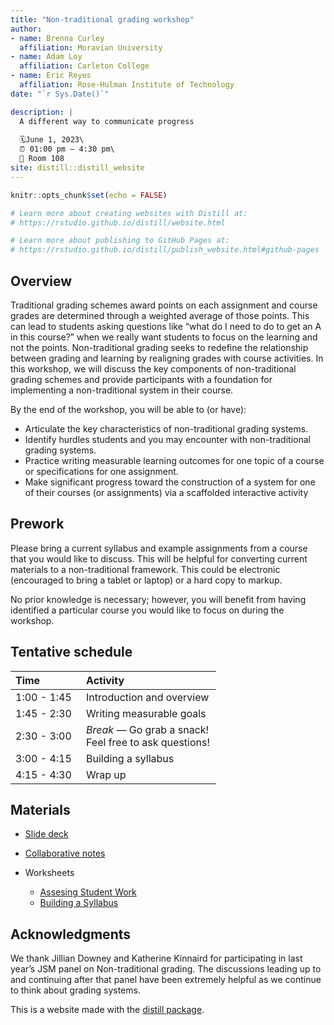 ```yaml
---
title: "Non-traditional grading workshop"
author:
- name: Brenna Curley
  affiliation: Moravian University
- name: Adam Loy
  affiliation: Carleton College
- name: Eric Reyes
  affiliation: Rose-Hulman Institute of Technology
date: "`r Sys.Date()`"

description: |
  A different way to communicate progress
  
  🗓️June 1, 2023\
  ⏰ 01:00 pm – 4:30 pm\
  🏨 Room 108 
site: distill::distill_website
---
```


```r
knitr::opts_chunk$set(echo = FALSE)

# Learn more about creating websites with Distill at:
# https://rstudio.github.io/distill/website.html

# Learn more about publishing to GitHub Pages at:
# https://rstudio.github.io/distill/publish_website.html#github-pages

```


## Overview

Traditional grading schemes award points on each assignment and course grades are determined through a weighted average of those points. This can lead to students asking questions like “what do I need to do to get an A in this course?” when we really want students to focus on the learning and not the points. Non-traditional grading seeks to redefine the relationship between grading and learning by realigning grades with course activities. In this workshop, we will discuss the key components of non-traditional grading schemes and provide participants with a foundation for implementing a non-traditional system in their course.  

By the end of the workshop, you will be able to (or have):

- Articulate the key characteristics of non-traditional grading systems.
- Identify hurdles students and you may encounter with non-traditional grading systems.
- Practice writing measurable learning outcomes for one topic of a course or specifications for one assignment.
- Make significant progress toward the construction of a system for one of their courses (or assignments) via a scaffolded interactive activity


## Prework

Please bring a current syllabus and example assignments from a course that you would like to discuss. This will be helpful for converting current materials to a non-traditional framework. This could be electronic (encouraged to bring a tablet or laptop) or a hard copy to markup.

No prior knowledge is necessary; however, you will benefit from having identified a particular course you would like to focus on during the workshop.


## Tentative schedule

| Time          | Activity                   |
|:--------------|:---------------------------|
| 1:00 - 1:45 | Introduction and overview    |
| 1:45 - 2:30 | Writing measurable goals     |
| 2:30 - 3:00 | *Break —* Go grab a snack!<br> Feel free to ask questions!   |
| 3:00 - 4:15 | Building a syllabus          |
| 4:15 - 4:30 | Wrap up                      |


## Materials

- [Slide deck](handouts/USCOTS23 Slides.pdf)

- [Collaborative notes](https://docs.google.com/document/d/1idEmD_AlrCxymtkbdfGDUuRu7YvUwv3cw3rp48DxZ5I/edit?usp=sharing)

- Worksheets

    + [Assesing Student Work](handouts/USCOTS23 Assesing Student Work Worksheet.pdf)
    + [ Building a Syllabus](handouts/USCOTS23 Building Syllabus Worksheet.pdf)




## Acknowledgments {.appendix}

We thank Jillian Downey and Katherine Kinnaird for participating in last year's JSM panel on Non-traditional grading. The discussions leading up to and continuing after that panel have been extremely helpful as we continue to think about grading systems.


This is a website made with the [distill package](https://rstudio.github.io/distill/).
